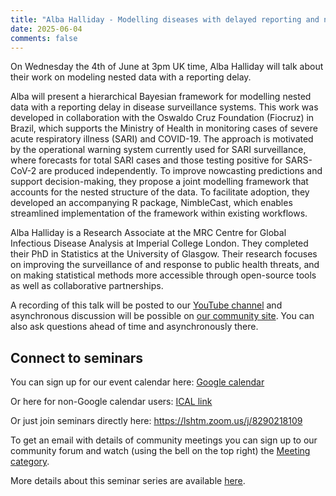 ```yaml
---
title: "Alba Halliday - Modelling diseases with delayed reporting and nested structures using a hierarchical framework" 
date: 2025-06-04
comments: false
---
```


On Wednesday the 4th of June at 3pm UK time, Alba Halliday will talk about their work on modeling nested data with a reporting delay.

Alba will present a hierarchical Bayesian framework for modelling nested data with a reporting delay in disease surveillance systems. This work was developed in collaboration with the Oswaldo Cruz Foundation (Fiocruz) in Brazil, which supports the Ministry of Health in monitoring cases of severe acute respiratory illness (SARI) and COVID-19. The approach is motivated by the operational warning system currently used for SARI surveillance, where forecasts for total SARI cases and those testing positive for SARS-CoV-2 are produced independently. To improve nowcasting predictions and support decision-making, they propose a joint modelling framework that accounts for the nested structure of the data. To facilitate adoption, they developed an accompanying R package, NimbleCast, which enables streamlined implementation of the framework within existing workflows.

Alba Halliday is a Research Associate at the MRC Centre for Global Infectious Disease Analysis at Imperial College London. They completed their PhD in Statistics at the University of Glasgow. Their research focuses on improving the surveillance of and response to public health threats, and on making statistical methods more accessible through open-source tools as well as collaborative partnerships.

A recording of this talk will be posted to our [YouTube channel](https://www.youtube.com/channel/UC9qvwwGTudtKnOE-sM1LooQ) and asynchronous discussion will be possible on [our community site](https://community.epinowcast.org/c/meetings/8). You can also ask questions ahead of time and asynchronously there.

## Connect to seminars

You can sign up for our event calendar here: [Google calendar ](https://calendar.google.com/calendar/u/0/r?cid=YTExM2I2ZjVkOTYxODA4ZjA5YjdhODA3ZTIwMzU1Mzk4ODY0Y2NhYjIzOWVkNjAyYzc5ZTkzYWM5OWY0YWQxM0Bncm91cC5jYWxlbmRhci5nb29nbGUuY29t)

Or here for non-Google calendar users: [ICAL link ](https://calendar.google.com/calendar/ical/a113b6f5d961808f09b7a807e20355398864ccab239ed602c79e93ac99f4ad13%40group.calendar.google.com/public/basic.ics)

Or just join seminars directly here: [https://lshtm.zoom.us/j/8290218109 ](https://lshtm.zoom.us/j/8290218109)

To get an email with details of community meetings you can sign up to our community forum and watch (using the bell on the top right) the [Meeting category](https://community.epinowcast.org/c/meetings/8).

More details about this seminar series are available [here](../../seminars.qmd).
